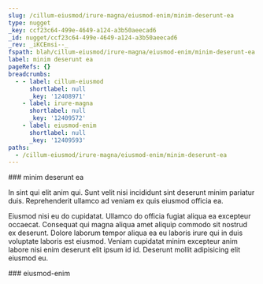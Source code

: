 ```yaml
---
slug: /cillum-eiusmod/irure-magna/eiusmod-enim/minim-deserunt-ea
type: nugget
_key: ccf23c64-499e-4649-a124-a3b50aeecad6
_id: nugget/ccf23c64-499e-4649-a124-a3b50aeecad6
_rev: _iKCEmsi--_
fspath: blah/cillum-eiusmod/irure-magna/eiusmod-enim/minim-deserunt-ea.md
label: minim deserunt ea
pageRefs: {}
breadcrumbs:
  - - label: cillum-eiusmod
      shortlabel: null
      _key: '12408971'
    - label: irure-magna
      shortlabel: null
      _key: '12409572'
    - label: eiusmod-enim
      shortlabel: null
      _key: '12409593'
paths:
  - /cillum-eiusmod/irure-magna/eiusmod-enim/minim-deserunt-ea
---
```


<NuggetArea>
<Nugget slug="/cillum-eiusmod/irure-magna/eiusmod-enim/minim-deserunt-ea" type="nugget" _key="ccf23c64-499e-4649-a124-a3b50aeecad6" _id="nugget/ccf23c64-499e-4649-a124-a3b50aeecad6" _rev="_iKCEmsi--_" fspath="blah/cillum-eiusmod/irure-magna/eiusmod-enim/minim-deserunt-ea.md" label="minim deserunt ea" paths="/cillum-eiusmod/irure-magna/eiusmod-enim/minim-deserunt-ea">
<NuggetBody>
### minim deserunt ea

In sint qui elit anim qui. Sunt velit nisi incididunt sint deserunt minim pariatur duis. Reprehenderit ullamco ad veniam ex quis eiusmod officia ea.

Eiusmod nisi eu do cupidatat. Ullamco do officia fugiat aliqua ea excepteur occaecat. Consequat qui magna aliqua amet aliquip commodo sit nostrud ex deserunt. Dolore laborum tempor aliqua ea eu laboris irure qui in duis voluptate laboris est eiusmod. Veniam cupidatat minim excepteur anim labore nisi enim deserunt elit ipsum id id. Deserunt mollit adipisicing elit eiusmod eu.

</NuggetBody>
<Breadcrumbs>
<Crumbs>
<Crumb _key="12408971" label="cillum-eiusmod" /><Crumb _key="12409572" label="irure-magna" /><Crumb _key="12409593" label="eiusmod-enim" />
</Crumbs>
</Breadcrumbs>
</Nugget>

<NuggetsInbound>
</NuggetsInbound>
<NuggetsOutbound>
</NuggetsOutbound>
</NuggetArea>
<PassagesInbound>
<Passage direction="inbound" type="passage" _key="12409593" _id="passage/12409593" _rev="_iKCEmse--_" label="eiusmod-enim" passage="eiusmod-enim" fspath="blah/cillum-eiusmod/irure-magna/eiusmod-enim" paths="/cillum-eiusmod/irure-magna/eiusmod-enim" slug="/cillum-eiusmod/irure-magna/eiusmod-enim">
<NuggetBody>
### eiusmod-enim

</NuggetBody>
<Breadcrumbs>
<Crumbs>
<Crumb _key="12408971" label="cillum-eiusmod" /><Crumb _key="12409572" label="irure-magna" />
</Crumbs>
</Breadcrumbs>
</Passage>

</PassagesInbound>
<PassagesOutbound>
</PassagesOutbound>